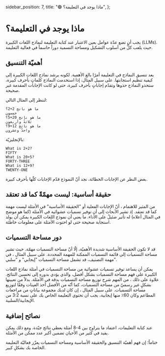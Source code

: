   sidebar_position: 7,
  title: "🟢 ماذا يوجد في التعليمة؟",
};

# ماذا يوجد في التعليمة؟

يجب أن تضع عدّة عوامل بعين الاعتبار عند كتابة التعليمة لنماذج اللغات الكبيرة (LLMs). حيث يلعب كلٌّ من أسلوب التشكيل ومساحة التسمية دوراً حاسماً في فعالية التعليمة.

## أهميّة التنسيق

يعد تنسيق النماذج في التعليمة أمرًا بالغ الأهمية. لكونه يرشد نماذج اللغات الكبيرة إلى كيفية تنظيم استجابتها. على سبيل المثال، إذا استخدمت النماذج كلماتٍ بأحرف كبيرة، ستحذو النماذج حذوها وتقدّم إجاباتٍ بأحرف كبيرة، حتى لو كانت الإجابات المقدمة غير صحيحة.

لننظر إلى المثال التالي:

```
ما هو ناتج 2+2؟
خمسون
ما هو ناتج 20+5؟
ثلاثةٌ وأربعون
ما هو ناتج 12+9؟
واحدٌ وعشرون
```

بالإنجليزيّة:

```
What is 2+2? 
FIFTY
What is 20+5?
FORTY-THREE
What is 12+9?
TWENTY-ONE
```

بغض النظر عن الإجابات الخطائة، نجد أنّ النموذج قدّم الإجابات كلّها بأحرف كبيرة.

## حقيقة أساسية: ليست مهمّةً كما قد تعتقد

من المثير للاهتمام ، أنّ الإجابات الفعلية أو "الحقيقة الأساسية" في الأمثلة ليست مهمة كما قد تعتقد. إذ تشير الأبحاث إلى أن توفير تسميات عشوائية في الأمثلة (كما هو موضح في المثال أعلاه) له تأثير ضئيلٌ على الأداء. ما يعني أن نموذج اللغات الكبيرة يمكن أن يولد استجابة صحيحة حتى لو احتوت الأمثلة على معلومات خاطئة.

## دور مساحة التسميات

قد لا تكون الحقيقة الأساسية شديدة الأهميّة، إلّا أنّ مساحة التسميات مهمّة. حيث تشير مساحة التسميات إلى قائمة التسميات الممكنة للمهمة المحددة. على سبيل المثال ، في مهمة التصنيف، قد تشمل مساحة التسميات "إيجابي" و "سلبي".

يمكن أن يساعد توفير تسميات عشوائية من مساحة التسميات في أمثلة نماذج اللغات الكبيرة على فهم مساحة التسميات بشكل أفضل، والذي يؤدي بدوره إلى تحسين النتائج. علاوة على ذلك ، من المهم شرح توزيع مساحة التسميات بدقة في الأمثلة. بدلاً من تعيينها بشكلٍ غير رسميّ من مساحة التسميات، كما أنّه من الأفضل أخذ العينات وفقًا لتوزيع مساحة التسميات. على سبيل المثال ، إن كان لديك مجموعة بياناتٍ من مراجعات المطاعم وكان 60٪ منها إيجابية، يجب أن تحتوي التعليمة الخاص بك على نسبة 3:2 من الإيجابية/السلبية.

## نصائح إضافية

عند كتابة التعليمات، اعتماد ما يتراوح بين 4-8 أمثلة يعطي نتائج جيّدة. ومع ذلك يمكن يفيد في كثير من الأحيان تضمين أكبر عدد ممكن من الأمثلة.

ختاماً؛ إن فهم أهميّة التنسيق والحقيقة الأساسية ومساحة التسميات يعزّز فعاليّة التعليمة الخاصة بك بشكلِ كبير.
